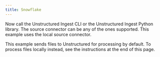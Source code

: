 ```yaml
---
title: Snowflake
---
```



<NewDocument />


<SharedSnowflake />

Now call the Unstructured Ingest CLI or the Unstructured Ingest Python library. The source connector can be any of the ones supported. This example uses the local source connector.

This example sends files to Unstructured for processing by default. To process files locally instead, see the instructions at the end of this page.


<CodeGroup>
  <SnowflakeAPISh />
  <SnowflakeAPIPyV2 />
</CodeGroup>


<SharedPartitionByAPIOSS/>
